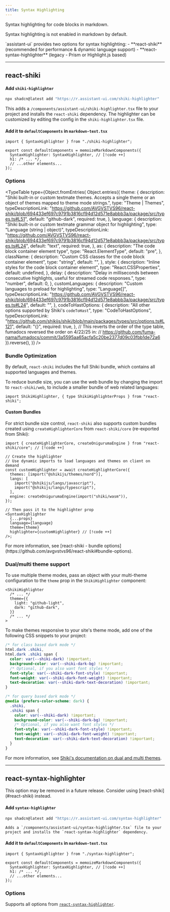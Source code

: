 ```yaml
---
title: Syntax Highlighting
---
```



Syntax highlighting for code blocks in markdown.

<Callout type="warn">Syntax highlighting is not enabled in markdown by default.</Callout>

<Callout type="info">
  `assistant-ui` provides two options for syntax highlighting: 
  - **react-shiki** (recommended for performance & dynamic language support)
  - **react-syntax-highlighter** (legacy - Prism or Highlight.js based)
</Callout>

---

## react-shiki

<Steps>
  <Step>

#### Add `shiki-highlighter`

```bash
npx shadcn@latest add "https://r.assistant-ui.com/shiki-highlighter"
```

This adds a `/components/assistant-ui/shiki-highlighter.tsx` file to your project and
installs the `react-shiki` dependency. The highlighter can be customized by editing
the config in the `shiki-highlighter.tsx` file.

  </Step>
  <Step>

#### Add it to `defaultComponents` in `markdown-text.tsx`

```tsx title="/components/assistant-ui/markdown-text.tsx"
import { SyntaxHighlighter } from "./shiki-highlighter";

export const defaultComponents = memoizeMarkdownComponents({
  SyntaxHighlighter: SyntaxHighlighter, // [!code ++]
  h1: /* ... */,
  // ...other elements...
});
```

  </Step>
</Steps>

### Options

<TypeTable
  type={Object.fromEntries(
    Object.entries({
      theme: {
        description:
          "Shiki built-in or custom textmate themes. Accepts a single theme or an object of themes mapped to theme mode strings.",
        type: "Theme | Themes",
        typeDescriptionLink:
          "https://github.com/AVGVSTVS96/react-shiki/blob/694433ef697c9791b3816cf94d12d571e8abbb3a/package/src/types.ts#L51",
        default: "github-dark",
        required: true,
      },
      language: {
        description:
          "Shiki built-in or custom textmate grammar object for highlighting",
        type: "Language (string | object)",
        typeDescriptionLink:
          "https://github.com/AVGVSTVS96/react-shiki/blob/694433ef697c9791b3816cf94d12d571e8abbb3a/package/src/types.ts#L24",
        default: "text",
        required: true,
      },
      as: {
        description: "The code block container element type",
        type: "React.ElementType",
        default: "pre",
      },
      className: {
        description: "Custom CSS classes for the code block container element",
        type: "string",
        default: "",
      },
      style: {
        description: "Inline styles for the code block container element",
        type: "React.CSSProperties",
        default: undefined,
      },
      delay: {
        description:
          "Delay in milliseconds between consecutive highlights, useful for streamed code responses.",
        type: "number",
        default: 0,
      },
      customLanguages: {
        description: "Custom languages to preload for highlighting",
        type: "Language[]",
        typeDescriptionLink:
          "https://github.com/AVGVSTVS96/react-shiki/blob/694433ef697c9791b3816cf94d12d571e8abbb3a/package/src/types.ts#L24",
        default: "",
      },
      codeToHastOptions: {
        description: "All other options supported by Shiki's `codeToHast`",
        type: "CodeToHastOptions",
        typeDescriptionLink:
          "https://github.com/shikijs/shiki/blob/main/packages/types/src/options.ts#L121",
        default: "{}",
        required: true,
      },
      // This reverts the order of the type table, fumadocs reversed the order on 4/22/25 in:
      // https://github.com/fuma-nama/fumadocs/commit/3a5595aa65acfa5c20be2377d09c03fbb1de72a6
    }).reverse(),
  )}
/>

### Bundle Optimization

By default, `react-shiki` includes the full Shiki bundle, which contains all supported languages and themes.

To reduce bundle size, you can use the web bundle by changing the import to `react-shiki/web`, to include a smaller bundle of web related languages:

```tsx title="/components/assistant-ui/shiki-highlighter.tsx"
import ShikiHighlighter, { type ShikiHighlighterProps } from "react-shiki";
```

#### Custom Bundles

For strict bundle size control, `react-shiki` also supports custom bundles created using `createHighlighterCore` from `react-shiki/core` (re-exported from Shiki):

```tsx title="/components/assistant-ui/shiki-highlighter.tsx" {3-9}
import { createHighlighterCore, createOnigurumaEngine } from "react-shiki/core"; // [!code ++]

// Create the highlighter
// Use dynamic imports to load languages and themes on client on demand
const customHighlighter = await createHighlighterCore({
  themes: [import("@shikijs/themes/nord")],
  langs: [
    import("@shikijs/langs/javascript"),
    import("@shikijs/langs/typescript"),
  ],
  engine: createOnigurumaEngine(import("shiki/wasm")), 
});

// Then pass it to the highlighter prop
<SyntaxHighlighter
  {...props}
  language={language}
  theme={theme}
  highlighter={customHighlighter} // [!code ++]
/>;
```

<Callout type="info">
  For more information, see [react-shiki - bundle options](https://github.com/avgvstvs96/react-shiki#bundle-options).
</Callout>

### Dual/multi theme support

To use multiple theme modes, pass an object with your multi-theme configuration to the `theme` prop in the `ShikiHighlighter` component:

```tsx title="/components/assistant-ui/shiki-highlighter.tsx"
<ShikiHighlighter
  /* ... */
  theme={{
    light: "github-light",
    dark: "github-dark",
  }}
  /* ... */
>
```

To make themes responsive to your site's theme mode, add one of the following CSS snippets to your project:

```css title="shiki.css"
/* for class based dark mode */
html.dark .shiki,
html.dark .shiki span {
  color: var(--shiki-dark) !important;
  background-color: var(--shiki-dark-bg) !important;
  /* Optional, if you also want font styles */
  font-style: var(--shiki-dark-font-style) !important;
  font-weight: var(--shiki-dark-font-weight) !important;
  text-decoration: var(--shiki-dark-text-decoration) !important;
}

/* for query based dark mode */
@media (prefers-color-scheme: dark) {
  .shiki,
  .shiki span {
    color: var(--shiki-dark) !important;
    background-color: var(--shiki-dark-bg) !important;
    /* Optional, if you also want font styles */
    font-style: var(--shiki-dark-font-style) !important;
    font-weight: var(--shiki-dark-font-weight) !important;
    text-decoration: var(--shiki-dark-text-decoration) !important;
  }
}
```

For more information, see [Shiki's documentation on dual and multi themes](https://shiki.style/guide/dual-themes).

---

## react-syntax-highlighter

<Callout type="warn">
  This option may be removed in a future release. Consider using
  [react-shiki](#react-shiki) instead.
</Callout>

<Steps>
  <Step>

#### Add `syntax-highlighter`

```bash
npx shadcn@latest add "https://r.assistant-ui.com/syntax-highlighter"
```

    Adds a `/components/assistant-ui/syntax-highlighter.tsx` file to your project and installs the `react-syntax-highlighter` dependency.

  </Step>
  <Step>

#### Add it to `defaultComponents` in `markdown-text.tsx`

```tsx title="/components/assistant-ui/markdown-text.tsx"
import { SyntaxHighlighter } from "./syntax-highlighter";

export const defaultComponents = memoizeMarkdownComponents({
  SyntaxHighlighter: SyntaxHighlighter, // [!code ++]
  h1: /* ... */,
  // ...other elements...
});
```

  </Step>
</Steps>

### Options

Supports all options from [`react-syntax-highlighter`](https://github.com/react-syntax-highlighter/react-syntax-highlighter#props).
